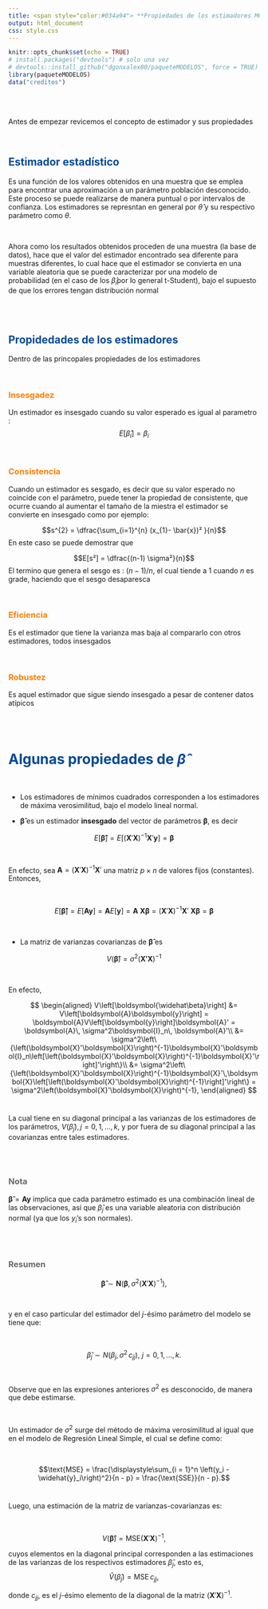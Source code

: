 ```yaml
---
title: <span style="color:#034a94"> **Propiedades de los estimadores MCO**</span>
output: html_document
css: style.css
---
```


```r
knitr::opts_chunk$set(echo = TRUE)
# install.packages("devtools") # solo una vez
# devtools::install_github("dgonxalex80/paqueteMODELOS", force = TRUE)
library(paqueteMODELOS)
data("creditos")

```

</br></br>

Antes de empezar revicemos el concepto de estimador y sus propiedades

</br>

## <span style="color:#034a94">**Estimador estadístico**</span>

Es una función de los valores obtenidos en una muestra que se emplea para encontrar una aproximación a un parámetro población desconocido. Este proceso se puede realizarse de manera puntual o por intervalos de confianza. Los estimadores se represntan en general por  $\widehat{\theta}$ y su respectivo parámetro como $\theta$.   

<br/>

Ahora como los resultados obtenidos proceden de una muestra (la base de datos), hace que el valor del estimador encontrado sea diferente para muestras diferentes, lo cual hace que el estimador se convierta en una variable aleatoria que se puede caracterizar por una modelo de probabilidad (en el caso de los $\widehat{\beta}_{i}$por lo general t-Student), bajo el supuesto de que los errores tengan distribución normal

</br></br>

## <span style="color:#034a94">**Propidedades de los estimadores**</span>

Dentro de las princopales propiedades de los estimadores

</br>

###  <span style="color:#FF7F00"> **Insesgadez**</span>

Un estimador es insesgado cuando su valor esperado es igual al parametro :
$$E\Big[\widehat{\beta}_{i}\Big] = \beta_{i} $$

</br>

### <span style="color:#FF7F00"> **Consistencia**</span>

Cuando un estimador es sesgado, es decir que su valor esperado no coincide con el parámetro, puede tener la propiedad de consistente, que ocurre cuando al aumentar el tamaño de la miestra el estimador se convierte en insesgado como por ejemplo:

$$s^{2} = \dfrac{\sum_{i=1}^{n} (x_{1}- \bar{x})² }{n}$$
En este caso se puede demostrar que 


$$E[s²] = \dfrac{(n-1) \sigma²}{n}$$
El termino que genera el sesgo es : $(n-1)/n$, el cual tiende a 1 cuando $n$ es grade, haciendo que el sesgo desaparesca


</br>

### <span style="color:#FF7F00"> **Eficiencia**</span>

Es el estimador que tiene la varianza mas baja al compararlo con otros estimadores, todos insesgados

</br>

### <span style="color:#FF7F00"> **Robustez**</span>

Es aquel estimador que sigue siendo insesgado a pesar de contener datos atípicos

</br></br>

# <span style="color:#034a94">**Algunas propiedades de $\widehat{\beta}$**</span>

</br>

* Los estimadores de mínimos cuadrados corresponden a los estimadores de máxima verosimilitud, bajo el modelo lineal normal.

* $\boldsymbol{\widehat\beta}$ es un estimador **insesgado** del vector de parámetros $\boldsymbol{\beta}$, es decir

<div class="content-box-blue">
$$
E\left[\boldsymbol{\widehat\beta}\right] = E\left[\left(\boldsymbol{X}'\boldsymbol{X}\right)^{-1}\boldsymbol{X}'\boldsymbol{y}\right] = \boldsymbol{\beta}
$$
</div>

</br>

En efecto, sea $\boldsymbol{A} = \left(\boldsymbol{X}'\boldsymbol{X}\right)^{-1}\boldsymbol{X}'$ una matriz $p \times n$ de valores fijos (constantes). Entonces,

</br>

$$
E\left[\boldsymbol{\widehat\beta}\right] = E\left[\boldsymbol{A}\boldsymbol{y}\right] = \boldsymbol{A}E\left[\boldsymbol{y}\right] = \boldsymbol{A\ X\beta} = \left(\boldsymbol{X}'\boldsymbol{X}\right)^{-1}\boldsymbol{X}'\ \boldsymbol{X\beta} = \boldsymbol{\beta}
$$
  
</br>

* La matriz de varianzas covarianzas de $\boldsymbol{\widehat\beta}$ es 


<div class="content-box-blue">
$$
V\left(\boldsymbol{\widehat\beta}\right) = \sigma^2\left(\boldsymbol{X'X}\right)^{-1}
$$
</div>

</br>

En efecto,

$$
\begin{aligned}
V\left[\boldsymbol{\widehat\beta}\right] &= V\left[\boldsymbol{A}\boldsymbol{y}\right] = \boldsymbol{A}V\left[\boldsymbol{y}\right]\boldsymbol{A}' = \boldsymbol{A}\, \sigma^2\boldsymbol{I}_n\, \boldsymbol{A}'\\
&= \sigma^2\left\{\left(\boldsymbol{X}'\boldsymbol{X}\right)^{-1}\boldsymbol{X}'\boldsymbol{I}_n\left[\left(\boldsymbol{X}'\boldsymbol{X}\right)^{-1}\boldsymbol{X}'\right]'\right\}\\
&= \sigma^2\left\{\left(\boldsymbol{X}'\boldsymbol{X}\right)^{-1}\boldsymbol{X}'\,\boldsymbol{X}\left[\left(\boldsymbol{X}'\boldsymbol{X}\right)^{-1}\right]'\right\} = \sigma^2\left(\boldsymbol{X}'\boldsymbol{X}\right)^{-1},
\end{aligned}
$$
</br>


La cual tiene en su diagonal principal a las varianzas de los estimadores de los parámetros, $V\left(\widehat\beta_j\right), j = 0, 1, \ldots, k$, y por fuera de su diagonal principal a las covarianzas entre tales estimadores.

</br></br>

<div class="content-box-gray">
### <span style="color:#686868"> **Nota**</span>

$\boldsymbol{\widehat\beta} = \boldsymbol{A}\boldsymbol{y}$ implica que cada parámetro estimado es una combinación lineal de las observaciones, así que $\widehat\beta_j$ es una variable aleatoria con distribución normal (ya que los $y_i$'s son normales).
</div>

</br></br>

<div class="content-box-gray">

### <span style="color:#686868"> **Resumen**</span>

$$\boldsymbol{\widehat\beta}\sim\boldsymbol{N}\left(\boldsymbol{\beta}, \, \sigma^2\left(\boldsymbol{X}'\boldsymbol{X}\right)^{-1}\right),$$
</div>

</br>

y en el caso particular del estimador del $j$-ésimo parámetro del modelo se tiene que:

</br>

$$\widehat\beta_j\sim N\left(\beta_j, \, \sigma^2\,c_{jj}\right),\ j = 0, 1, \ldots, k.$$

</br>

Observe que en las expresiones anteriores $\sigma^2$ es desconocido, de manera que debe estimarse.

</br>

Un estimador de $\sigma^2$ surge del método de máxima verosimilitud al igual que en el modelo de Regresión Lineal Simple, el cual se define como:

</br>

$$\text{MSE} = \frac{\displaystyle\sum_{i = 1}^n \left(y_i - \widehat{y}_i\right)^2}{n - p} = \frac{\text{SSE}}{n - p}.$$
</br>


Luego, una estimación de la matriz de varianzas-covarianzas es: 

</br>

$$V\left(\boldsymbol{\widehat\beta}\right) = \text{MSE}\left(\boldsymbol{X}'\boldsymbol{X}\right)^{-1},$$

cuyos elementos en la diagonal principal corresponden a las estimaciones de las varianzas de los respectivos estimadores $\widehat\beta_j$, esto es, $$\widehat{V}\left(\widehat\beta_j\right) = \text{MSE}\,c_{jj},$$

donde $c_{jj}$, es el $j$-ésimo elemento de la diagonal de la matriz $\left(\boldsymbol{X}'\boldsymbol{X}\right)^{-1}$.


</br></br>

